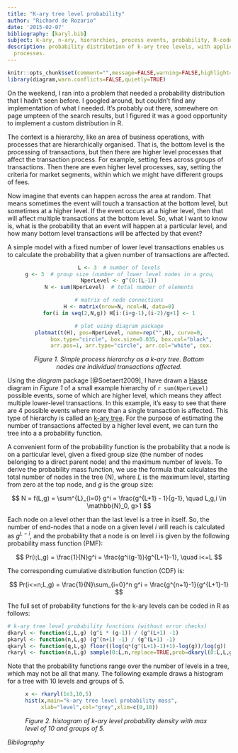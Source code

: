 ---
title: "K-ary tree level probability"
author: "Richard de Rozario"
date: '2015-02-07'
bibliography: [karyl.bib]
subject: k-ary, n-ary, hierarchies, process events, probability, R-code
description: probability distribution of k-ary tree levels, with application for hierarchical
  processes.
---

```{r setup, echo=FALSE, purl=FALSE,message=FALSE,warning=FALSE}
knitr::opts_chunk$set(comment="",message=FALSE,warning=FALSE,highlight=TRUE,echo=TRUE)
library(diagram,warn.conflicts=FALSE,quietly=TRUE)
```

On the weekend, I ran into a problem that needed a probability distribution that I hadn't seen before.  I googled around, but couldn't find any implementation of what I needed.  It's probably out there, somewhere on page umpteen of the search results, but I figured it was a good opportunity to implement a custom distribution in R.

The context is a hierarchy, like an area of business operations, with processes that are hierarchically organised.  That is, the bottom level is the processing of transactions, but then there are higher level processes that affect the transaction process.  For example, setting fees across groups of transactions.  Then there are even higher level processes, say, setting the criteria for market segments, within which we might have different groups of fees.

Now imagine that events can happen across the area at random.  That means sometimes the event will touch a transaction at the bottom level, but sometimes at a higher level.  If the event occurs at a higher level, then that will affect multiple transactions at the bottom level.  So, what I want to know is, what is the probability that an event will happen at a particular level, and how many bottom level transactions will be affected by that event?

A simple model with a fixed number of lower level transactions enables us to calculate the probability that a given number of transactions are affected.  
<figure>
<center>
```{r simple_tree, echo=FALSE, fig.width=4, fig.height=4, fig.retina=2, purl=FALSE}
L <- 3  # number of levels
g <- 3  # group size (number of lower level nodes in a group)
NperLevel <- g^(0:(L-1))
N <- sum(NperLevel)  # total number of elements

# matrix of node connections
H <- matrix(nrow=N, ncol=N, data=0)
for(i in seq(2,N,g)) H[i:(i+g-1),(i-2)/g+1] <- 1

# plot using diagram package
plotmat(t(H), pos=NperLevel, name=rep("",N), curve=0,
		box.type="circle", box.size=0.035, box.col="black", shadow.size=0,
		arr.pos=1, arr.type="circle", arr.col="white", cex.txt=0)
```
<figcaption>*Figure 1. Simple process hierarchy as a k-ary tree. Bottom nodes are individual transactions affected.*</figcaption>
</center>
</figure>

Using the *diagram* package [@Soetaert2009], I have drawn a [Hasse](http://en.wikipedia.org/wiki/Hasse_diagram) diagram in *Figure 1* of a small example hierarchy of `r sum(NperLevel)` possible events, some of which are higher level, which means they affect multiple lower-level transactions. In this example, it's easy to see that there are 4 possible events where more than a single transaction is affected. This type of hierarchy is called an [k-ary tree](http://en.wikipedia.org/wiki/K-ary_tree). For the purpose of estimating the number of transactions affected by a higher level event, we can turn the tree into a a probability function.

A convenient form of the probability function is the probability that a node is on a particular level, given a fixed group size (the number of nodes belonging to a direct parent node) and the maximum number of levels. To derive the probability mass function, we use the formula that calculates the total number of nodes in the tree (N), where $L$ is the maximum level, starting from zero at the top node, and $g$ is the group size:

$$
N = f(L,g) =
	\sum^{L}_{i=0} g^i = \frac{g^{L+1} - 1}{g-1}, \quad L,g,i \in \mathbb{N}_0, g>1
$$

Each node on a level other than the last level is a tree in itself. So, the number of end-nodes that a node on a given level $i$ will reach is calculated as $g^{L-i}$, and the probability that a node is on level $i$ is given by the following probability mass function (PMF):

$$
Pr(i;L,g) = \frac{1}{N}g^i = \frac{g^i(g-1)}{g^{L+1}-1}, \quad i<=L
$$

The corresponding cumulative distribution function (CDF) is:

$$
Pr(i<=n;L,g) = \frac{1}{N}\sum_{i=0}^n g^i = \frac{g^{n+1}-1}{g^{L+1}-1}
$$


The full set of probability functions for the k-ary levels can be coded in R as follows:

```{r karylprob}
# k-ary tree level probability functions (without error checks)
dkaryl <- function(i,L,g) (g^i * (g-1)) / (g^(L+1) -1)
pkaryl <- function(n,L,g) (g^(n+1) -1) / (g^(L+1) -1)
qkaryl <- function(q,L,g) floor((log(q*(g^(L+1)-1)+1)-log(g))/log(g))
rkaryl <- function(n,L,g) sample(0:L,n,replace=TRUE,prob=dkaryl(0:L,L,g))
```
Note that the probability functions range over the number of levels in a tree, which may not be all that many.  The following example draws a histogram for a tree with 10 levels and groups of 5.
<figure>
```{r example, purl=FALSE, fig.cap=""}
x <- rkaryl(1e3,10,5)
hist(x,main="k-ary tree level probability mass",
	 xlab="level",col="grey",xlim=c(0,10))
```
<figcaption>*Figure 2. histogram of k-ary level probability density with max level of 10 and groups of 5.*
</figcaption>
</figure>



*Bibliography*